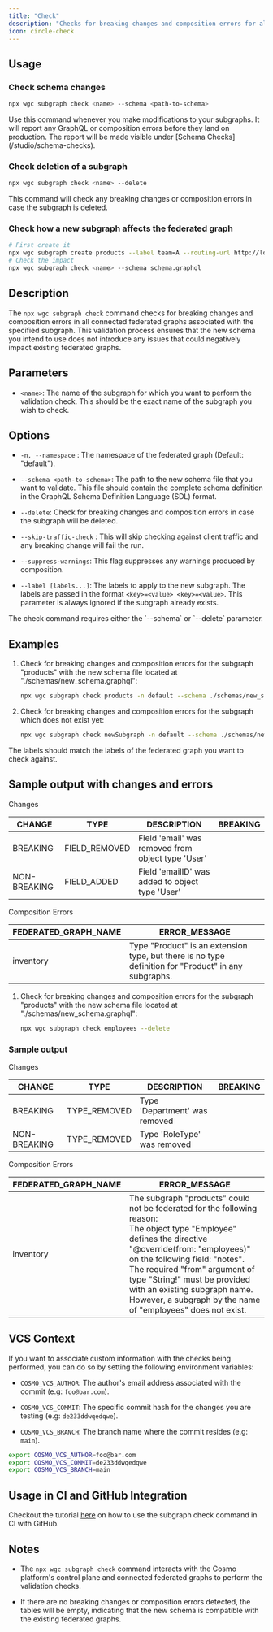 ```yaml
---
title: "Check"
description: "Checks for breaking changes and composition errors for all the connected federated graphs."
icon: circle-check
---
```


## Usage

### Check schema changes

```bash
npx wgc subgraph check <name> --schema <path-to-schema>
```

<Info>
   Use this command whenever you make modifications to your subgraphs. It will report any GraphQL or composition errors before they land on production. The report will be made visible under [Schema Checks](/studio/schema-checks).
</Info>

### Check deletion of a subgraph

```bash
npx wgc subgraph check <name> --delete
```

<Info>
   This command will check any breaking changes or composition errors in case the subgraph is deleted.
</Info>

### Check how a new subgraph affects the federated graph

```bash
# First create it
npx wgc subgraph create products --label team=A --routing-url http://localhost:4001/graphql
# Check the impact
npx wgc subgraph check <name> --schema schema.graphql
```

## Description

The `npx wgc subgraph check` command checks for breaking changes and composition errors in all connected federated graphs associated with the specified subgraph. This validation process ensures that the new schema you intend to use does not introduce any issues that could negatively impact existing federated graphs.

## Parameters

* `<name>`: The name of the subgraph for which you want to perform the validation check. This should be the exact name of the subgraph you wish to check.

## Options

* `-n, --namespace` : The namespace of the federated graph (Default: "default").

* `--schema <path-to-schema>`: The path to the new schema file that you want to validate. This file should contain the complete schema definition in the GraphQL Schema Definition Language (SDL) format.

* `--delete`: Check for breaking changes and composition errors in case the subgraph will be deleted.

* `--skip-traffic-check` : This will skip checking against client traffic and any breaking change will fail the run.

* `--suppress-warnings`: This flag suppresses any warnings produced by composition.

* `--label [labels...]`: The labels to apply to the new subgraph. The labels are passed in the format `<key>=<value> <key>=<value>`. This parameter is always ignored if the subgraph already exists.

<Info>
   The check command requires either the `--schema` or `--delete` parameter.
</Info>

## Examples

1. Check for breaking changes and composition errors for the subgraph "products" with the new schema file located at "./schemas/new\_schema.graphql":

   ```bash
   npx wgc subgraph check products -n default --schema ./schemas/new_schema.graphql
   ```

2. Check for breaking changes and composition errors for the subgraph which does not exist yet:

   ```bash
   npx wgc subgraph check newSubgraph -n default --schema ./schemas/new_schema.graphql --label team=A
   ```

<Info>
   The labels should match the labels of the federated graph you want to check against.
</Info>

## Sample output with changes and errors

Changes

|CHANGE|TYPE|DESCRIPTION|BREAKING|
|---|---|---|---|
|BREAKING|FIELD\_REMOVED|Field 'email' was removed from object type 'User'|
|NON-BREAKING|FIELD\_ADDED|Field 'emailID' was added to object type 'User'|

Composition Errors

|FEDERATED\_GRAPH\_NAME|ERROR\_MESSAGE|
|---|---|
|inventory|Type "Product" is an extension type, but there is no type definition for "Product" in any subgraphs.|



1. Check for breaking changes and composition errors for the subgraph "products" with the new schema file located at "./schemas/new\_schema.graphql":

   ```bash
   npx wgc subgraph check employees --delete
   ```

### Sample output

Changes

|CHANGE|TYPE|DESCRIPTION|BREAKING|
|---|---|---|---|
|BREAKING|TYPE\_REMOVED|Type 'Department' was removed|
|NON-BREAKING|TYPE\_REMOVED|Type 'RoleType' was removed|

Composition Errors

|FEDERATED\_GRAPH\_NAME|ERROR\_MESSAGE|
|---|---|
|inventory|The subgraph "products" could not be federated for the following reason: <br/>The object type "Employee" defines the directive "@override(from: "employees)" on the following field: "notes".<br/> The required "from" argument of type "String!" must be provided with an existing subgraph name.<br/> However, a subgraph by the name of "employees" does not exist.|


## VCS Context

If you want to associate custom information with the checks being performed, you can do so by setting the following environment variables:

* `COSMO_VCS_AUTHOR`: The author's email address associated with the commit (e.g: `foo@bar.com`).

* `COSMO_VCS_COMMIT`: The specific commit hash for the changes you are testing (e.g: `de233ddwqedqwe`).

* `COSMO_VCS_BRANCH`: The branch name where the commit resides (e.g: `main`).

```bash
export COSMO_VCS_AUTHOR=foo@bar.com
export COSMO_VCS_COMMIT=de233ddwqedqwe
export COSMO_VCS_BRANCH=main
```

## Usage in CI and GitHub Integration

Checkout the tutorial [here](/tutorial/pr-based-workflow-for-federation) on how to use the subgraph check command in CI with GitHub.

## Notes

* The `npx wgc subgraph check` command interacts with the Cosmo platform's control plane and connected federated graphs to perform the validation checks.

* If there are no breaking changes or composition errors detected, the tables will be empty, indicating that the new schema is compatible with the existing federated graphs.


